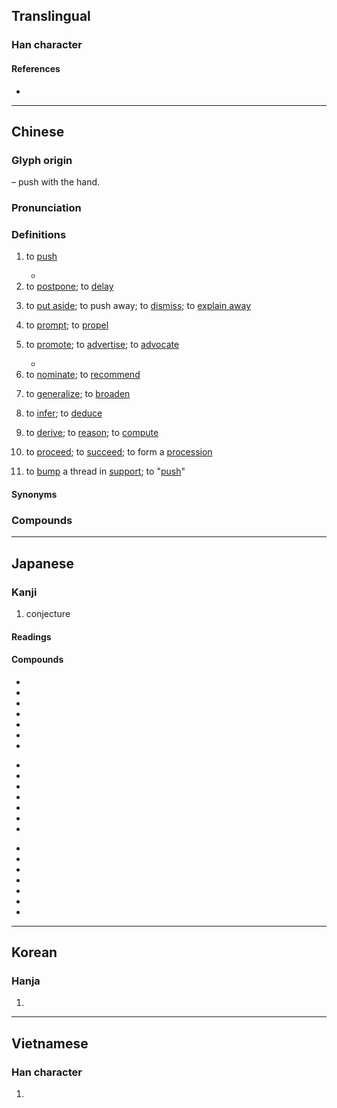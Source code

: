 {{also|稚}}
{{character info}}
==Translingual==

===Han character===
{{Han char|rn=64|rad=手|as=08|sn=11|four=50014|canj=QOG|ids=⿰扌隹}}

====References====
* {{Han ref|kx=0439.080|dkj=12284|dj=0790.010|hdz=31898.070|uh=63A8|ud=25512|bh=B1C0|bd=45504}}

----

==Chinese==
{{zh-forms}}

===Glyph origin===
{{Han etym}}
{{Han compound|手|alt1=扌|t1=hand|隹|ls=psc|c1=s|c2=p}} – push with the hand.

===Pronunciation===
{{zh-pron
|m=tuī
|m-s=tui1
|dg=туй1
|c=teoi1
|ca=LL-Q9186-Justinrleung-推.wav
|c-t=tui1
|g=tui1
|h=pfs=thûi/chhûi/thôi;gd=tui1/cui1
|h_note=thôi - “to put aside”
|j=tui1
|mb=tó
|md=tŭi
|mn=ml,jj,tw:thui/twvk,zz:chhui/qz:ther/tw,xm,zz,jj:the/ml,jj:tu
|mn_note=thui/chhui - literary; ther/the/tu - vernacular
|mn-t=tui1/cui1
|w=1the
|x=tei1
|ma=y
|mc=y
|oc=y
|cat=v
}}

===Definitions===
{{zh-hanzi}}

# to [[push]]
#: {{zh-x|手推車|pushcart}}
#: {{zh-x|推 開 窗|to push the windows open}}
#* {{zh-x|長江 後-浪 推 前-浪，世上 新人 趕 舊人。|On the Yangtze river, the waves behind '''push''' the waves before; in this world, the newcomers oust the forerunners.|CL-L|ref=《增廣賢文》"Enlarged Writings of Worthies"}}
# to [[postpone]]; to [[delay]]
#: {{zh-x|推遲|to postpone}}
# {{lb|zh|figurative}} to [[put aside]]; to push away; to [[dismiss]]; to [[explain away]]
#: {{zh-x|推諉|to [[pass the buck]]}}
#: {{zh-x|推辭|to decline with an excuse}}
#: {{zh-x|推-掉 聚會、推-掉 採訪、推-掉 責任|to '''decline''' a gathering, to '''decline''' interviews, to '''decline''' responsibility}}
# to [[prompt]]; to [[propel]]
#: {{zh-x|推進|to propel; to push forward}}
#: {{zh-x|推波助瀾|"to drive the billowing waves"; to [[add fuel to fire]]}}
# to [[promote]]; to [[advertise]]; to [[advocate]]
#: {{zh-x|推廣|to promote; to popularize}}
#: {{zh-x|推出|to present}}
#* {{zh-x|雖然，夫子 推 而 行 之。|Nevertheless, you advocate the great way and live the way you advocate.|ref=Shiji}}
# to [[nominate]]; to [[recommend]]
#: {{zh-x|推薦|to recommend}}
#: {{zh-x|推選|to nominate}}
#: {{zh-x|唐代 詩人 首-推 李杜。|Li Bai and Du Fu are ranked the top among the Tang-era poets.}}
# to [[generalize]]; to [[broaden]]
#: {{zh-x|推己及人|to [[put oneself in someone's shoes]]}}
# to [[infer]]; to [[deduce]]
#: {{zh-x|推測|to estimate; to infer}}
#: {{zh-x|類推|to infer by analogy}}
# to [[derive]]; to [[reason]]; to [[compute]]
#: {{zh-x|推導|to derive}}
#: {{zh-x|推論|corollary}}
# to [[proceed]]; to [[succeed]]; to form a [[procession]]
#: {{zh-x|推移|to proceed (in time)}}
# {{lb|zh|Hong Kong|internet slang}} to [[bump]] a thread in [[support]]; to "[[push]]"
#: {{zh-syn|push}}
#: {{zh-ant|*拉|pull}}

====Synonyms====
{{zh-dial}}

===Compounds===
{{zh-der|推本溯源|推病|推波助瀾|推測|推陳出新|推誠相見|推遲|推斥力|推崇|推出|推辭|推戴|推導|推倒|推定|推動|推斷|推度|推故|推廣|推及|推己及人|推見|推薦|推獎|推襟送抱|推進|推進器|推究|推舉|推拒|推理|推力|推論|推拿|推敲|推求|推卻|推讓|推三阻四|推搡|推說|推算|推搪|推濤作浪|推頭|推土機|推託|推脫|推委|推諉|推問|推想|推銷|推卸|推謝|推心置腹|推行|推許|推選|推延|推演|推移|推展|推知|推重|推子|三推六問|子推割股|半推半就|公推|後擁前推|你推我擠|噴射推進|前推後擁|多蒙推轂|屋烏推愛|借水推船|大力推荐|寒暑推移|六問三推|子推|三推|千推萬阻|受命推事|以此類推|你推我讓|直接推理|推賢遜能|推托|推舟於陸|推賢舉善|推尊|推宗明本|推車|推奪|推誠待物|旁推交通|推鉋|爬推|推聾做啞|推誠置腹|推步|杷推|推推讓讓|推計課稅|推撞|推刃|推賢下士|推翻|扒推|推宕|推轂|推驗|推桿|推解|推三扯四|推情準理|推食解衣|推恩|推山|推輪捧轂|推輦歸里|推球|推尋|推詳|推服|推誠接物|推銷員|推乾淨兒|推就|推東主西|捧轂推輪|推挽|推心致腹|推轉|推三宕四|推推搡搡|推推攮攮|推群獨步|推誠布公|推諉塞責|推免|窮源推本|推事|推阻|推調|推聾裝啞|推稱|推窗|推賢進善|推擠|推燥居濕|推賢樂善|推牌九|推蓬裝|推背圖|推而廣之|推光頭|推索|推勘|推誠愛物|推進劑|推輓|推誠布信|推介|推賢讓能|推搶|推手|牙推|推估|推因|推山移嶺|推賢任人|推賢進士|推崇備至|推理電影|推鋒爭死|推開|推天搶地|欲就還推|推來推去|推薦甄選|推遜|推激|推亡固存|沙盤推演|推磨|手推車|推三推四|推案|推派|推理小說|推拖|推廣教育|推橫車|農業推廣|解驂推食|解衣推食|鬼推磨|順水推舟|衙推|鑑古推今|類推|讓棗推梨|陪席推事|間接推論|間接推理|順水推船|諱敗推過|類推作用}}

{{zh-cat|Beginning}}

----

==Japanese==

===Kanji===
{{ja-kanji|grade=6|rs=手08}}

# conjecture

====Readings====
{{ja-readings
|goon=すい<すゐ, たい
|kanon=すい<すゐ, たい
|kanyoon=つい<つゐ
|kun=お-す
}}

====Compounds====
{{der-top}}
{{top3}}
* {{ja-r|推%移|すい%い}}
* {{ja-r|推%挙|すい%きょ}}
* {{ja-r|推%計|すい%けい}}
* {{ja-r|推%敲|すい%こう}}
* {{ja-r|推%考|すい%こう}}
* {{ja-r|推%察|すい%さつ}}
* {{ja-r|推%参|すい%さん}}
{{mid3}}
* {{ja-r|推%称|すい%しょう}}
* {{ja-r|推%賞|すい%しょう}}
* {{ja-r|推%奨|すい%しょう}}
* {{ja-r|推%進|すい%しん}}
* {{ja-r|推%薦|すい%せん}}
* {{ja-r|推%測|すい%そく}}
* {{ja-r|推%戴|すい%たい}}
{{mid3}}
* {{ja-r|推%断|すい%だん}}
* {{ja-r|推%知|すい%ち}}
* {{ja-r|推%定|すい%てい}}
* {{ja-r|推%理|すい%り}}
* {{ja-r|推%量|すい%りょう}}
* {{ja-r|推%力|すい%りょく}}
* {{ja-r|推%論|すい%ろん}}
{{bottom}}
{{der-bottom}}

----

==Korean==

===Hanja===
{{ko-hanja|hangeul=[[추]], [[퇴]]}}

# {{rfdef|ko|sort=手08}}

----

==Vietnamese==

===Han character===
{{vi-readings|reading=suy, chui, thoi, thòi, thôi, tòi, thối|rs=手08}}

# {{rfdef|vi|sort=手08}}